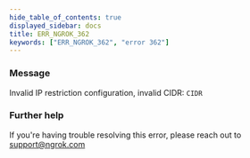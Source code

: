 ```yaml
---
hide_table_of_contents: true
displayed_sidebar: docs
title: ERR_NGROK_362
keywords: ["ERR_NGROK_362", "error 362"]
---
```


### Message

Invalid IP restriction configuration, invalid CIDR: `CIDR`

### Further help

If you're having trouble resolving this error, please reach out to [support@ngrok.com](mailto:support@ngrok.com?subject=Help%20with%20ERR_NGROK_362)
